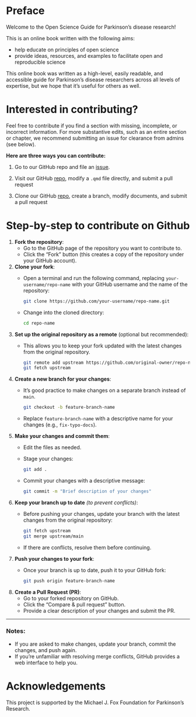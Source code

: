 # Preface {.unnumbered}

Welcome to the Open Science Guide for Parkinson's disease research! 

This is an online book written with the following aims:

* help educate on principles of open science
* provide ideas, resources, and examples to facilitate open and reproducible science

This online book was written as a high-level, easily readable, and accessible guide for Parkinson's disease researchers across all levels of expertise, but we hope that it's useful for others as well.

# Interested in contributing? 

Feel free to contribute if you find a section with missing, incomplete, or incorrect information. For more substantive edits, such as an entire section or chapter, we recommend submitting an issue for clearance from admins (see below).

**Here are three ways you can contribute:**

1. Go to our GitHub repo and file an [issue](https://github.com/MJFF-ResearchCommunity/open-science-guide/issues).

2. Visit our GitHub [repo](https://github.com/MJFF-ResearchCommunity/open-science-guide), modify a `.qmd` file directly, and submit a pull request

3. Clone our GitHub [repo](https://github.com/MJFF-ResearchCommunity/open-science-guide), create a branch, modify documents, and submit a pull request

# Step-by-step to contribute on Github

1. **Fork the repository**:  
   - Go to the GitHub page of the repository you want to contribute to.  
   - Click the "Fork" button (this creates a copy of the repository under your GitHub account).  

2. **Clone your fork**:  
   - Open a terminal and run the following command, replacing `your-username/repo-name` with your GitHub username and the name of the repository:  
     ```bash
     git clone https://github.com/your-username/repo-name.git
     ```
   - Change into the cloned directory:  
     ```bash
     cd repo-name
     ```

3. **Set up the original repository as a remote** (optional but recommended):  
   - This allows you to keep your fork updated with the latest changes from the original repository.  
     ```bash
     git remote add upstream https://github.com/original-owner/repo-name.git
     git fetch upstream
     ```

4. **Create a new branch for your changes**:  
   - It’s good practice to make changes on a separate branch instead of `main`.  
     ```bash
     git checkout -b feature-branch-name
     ```
   - Replace `feature-branch-name` with a descriptive name for your changes (e.g., `fix-typo-docs`).

5. **Make your changes and commit them**:  
   - Edit the files as needed.  
   - Stage your changes:  
     ```bash
     git add .
     ```
   - Commit your changes with a descriptive message:  
     ```bash
     git commit -m "Brief description of your changes"
     ```

6. **Keep your branch up to date** *(to prevent conflicts)*:  
   - Before pushing your changes, update your branch with the latest changes from the original repository:  
     ```bash
     git fetch upstream
     git merge upstream/main
     ```
   - If there are conflicts, resolve them before continuing.

7. **Push your changes to your fork**:  
   - Once your branch is up to date, push it to your GitHub fork:  
     ```bash
     git push origin feature-branch-name
     ```

8. **Create a Pull Request (PR)**:  
   - Go to your forked repository on GitHub.  
   - Click the “Compare & pull request” button.  
   - Provide a clear description of your changes and submit the PR.  

---

### Notes:
- If you are asked to make changes, update your branch, commit the changes, and push again.  
- If you're unfamiliar with resolving merge conflicts, GitHub provides a web interface to help you.

# Acknowledgements

This project is supported by the Michael J. Fox Foundation for Parkinson's Research.

